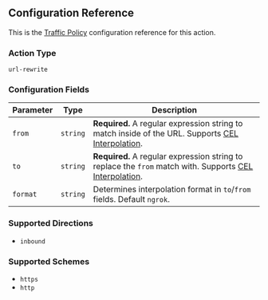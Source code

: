 ## Configuration Reference

This is the [Traffic Policy](/docs/http/traffic-policy/index.mdx) configuration 
reference for this action.

### Action Type

`url-rewrite`

### Configuration Fields

| Parameter     | Type                      | Description                                                                                                                                                           |
| ------------- | --------------------------- | ------------------------------------------------------------------------------------------------------------------------------------------------------------------- |
| `from`        | `string`                    | **Required.** A regular expression string to match inside of the URL. Supports [CEL Interpolation](#cel-interpolation).                                                     |
| `to`          | `string`                    | **Required.** A regular expression string to replace the `from` match with. Supports [CEL Interpolation](#cel-interpolation).                                 |
| `format`      | `string`                    | Determines interpolation format in `to`/`from` fields. Default `ngrok`.                                                                                             |

### Supported Directions

- `inbound`

### Supported Schemes

- `https`
- `http`